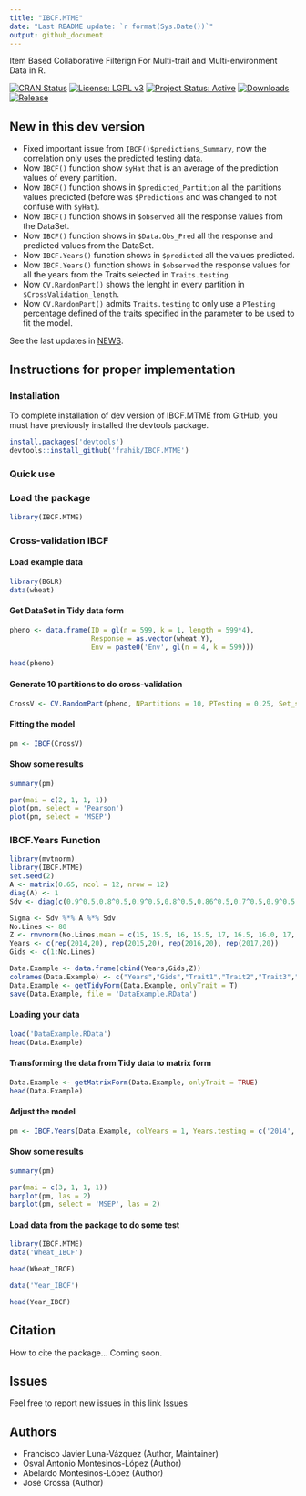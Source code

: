 ```yaml
---
title: "IBCF.MTME"
date: "Last README update: `r format(Sys.Date())`"
output: github_document
---
```


Item Based Collaborative Filterign For Multi-trait and Multi-environment Data in R.


[![CRAN Status][cran-badge]][cran]
[![License: LGPL v3][LGPL-badge]][LGPL]
[![Project Status: Active][status-bagde]][status]
[![Downloads][downloads-badge]][cran]
[![Release][release-badge]][cran]

## New in this dev version

* Fixed important issue from `IBCF()$predictions_Summary`, now the correlation only uses the predicted testing data.
* Now `IBCF()` function show `$yHat` that is an average of the prediction values of every partition.
* Now `IBCF()` function shows in `$predicted_Partition` all the partitions values predicted (before was `$Predictions` and was changed to not confuse with `$yHat`).
* Now `IBCF()` function shows in `$observed` all the response values from the DataSet.
* Now `IBCF()` function shows in `$Data.Obs_Pred` all the response and predicted values from the DataSet.
* Now `IBCF.Years()` function shows in `$predicted` all the values predicted.
* Now `IBCF.Years()` function shows in `$observed` the response values for all the years from the Traits selected in `Traits.testing`.
* Now `CV.RandomPart()` shows the lenght in every partition in `$CrossValidation_length`.
* Now `CV.RandomPart()` admits `Traits.testing` to only use a `PTesting` percentage defined of the traits specified in the parameter to be used to fit the model.

See the last updates in [NEWS](NEWS.md).

## Instructions for proper implementation

### Installation

To complete installation of dev version of IBCF.MTME from GitHub, you must have previously installed the devtools package.

```r
install.packages('devtools')
devtools::install_github('frahik/IBCF.MTME')
```

### Quick use 

### Load the package
```r
library(IBCF.MTME)
```

### Cross-validation IBCF

#### Load example data
```r
library(BGLR)
data(wheat)
```

#### Get DataSet in Tidy data form
```r
pheno <- data.frame(ID = gl(n = 599, k = 1, length = 599*4),
                    Response = as.vector(wheat.Y),
                    Env = paste0('Env', gl(n = 4, k = 599)))

head(pheno)
```

#### Generate 10 partitions to do cross-validation
```r
CrossV <- CV.RandomPart(pheno, NPartitions = 10, PTesting = 0.25, Set_seed = 123)
```

#### Fitting the model
```r
pm <- IBCF(CrossV)
```

#### Show some results
```r
summary(pm)
```

```r
par(mai = c(2, 1, 1, 1))
plot(pm, select = 'Pearson')
plot(pm, select = 'MSEP')
```




### IBCF.Years Function

```r
library(mvtnorm)
library(IBCF.MTME)
set.seed(2)
A <- matrix(0.65, ncol = 12, nrow = 12)
diag(A) <- 1
Sdv <- diag(c(0.9^0.5,0.8^0.5,0.9^0.5,0.8^0.5,0.86^0.5,0.7^0.5,0.9^0.5,0.8^0.5,0.9^0.5,0.7^0.5,0.7^0.5,0.85^0.5))

Sigma <- Sdv %*% A %*% Sdv
No.Lines <- 80
Z <- rmvnorm(No.Lines,mean = c(15, 15.5, 16, 15.5, 17, 16.5, 16.0, 17, 16.6, 18, 16.3, 18), sigma = Sigma)
Years <- c(rep(2014,20), rep(2015,20), rep(2016,20), rep(2017,20))
Gids <- c(1:No.Lines)

Data.Example <- data.frame(cbind(Years,Gids,Z))
colnames(Data.Example) <- c("Years","Gids","Trait1","Trait2","Trait3","Trait4","Trait5","Trait6","Trait7","Trait8","Trait9","Trait10","Trait11","Trait12")
Data.Example <- getTidyForm(Data.Example, onlyTrait = T)
save(Data.Example, file = 'DataExample.RData')
```

#### Loading your data
```r
load('DataExample.RData')
head(Data.Example)
```

#### Transforming the data from Tidy data to matrix form

```r
Data.Example <- getMatrixForm(Data.Example, onlyTrait = TRUE)
head(Data.Example)
```

#### Adjust the model
```r
pm <- IBCF.Years(Data.Example, colYears = 1, Years.testing = c('2014', '2015', '2016'), Traits.testing = c('Trait1', 'Trait2', 'Trait3', 'Trait4', "Trait5"))
```
#### Show some results
```r
summary(pm)

par(mai = c(3, 1, 1, 1))
barplot(pm, las = 2)
barplot(pm, select = 'MSEP', las = 2)
```

#### Load data from the package to do some test

```r
library(IBCF.MTME)
data('Wheat_IBCF')

head(Wheat_IBCF)
```

```r
data('Year_IBCF')

head(Year_IBCF)
```

## Citation

How to cite the package...
Coming soon.

## Issues

Feel free to report new issues in this link [Issues](https://github.com/frahik/IBCF.MTME/issues/new)


## Authors

 - Francisco Javier Luna-Vázquez (Author, Maintainer)
 - Osval Antonio Montesinos-López (Author)
 - Abelardo Montesinos-López (Author)
 - José Crossa (Author)

[cran-badge]: http://www.r-pkg.org/badges/version/IBCF.MTME "CRAN Page"
[LGPL-badge]: https://img.shields.io/badge/License-LGPL%20v3-blue.svg "LGPL, Version 2.0"
[status-bagde]: http://www.repostatus.org/badges/latest/active.svg "status"
[downloads-badge]: http://cranlogs.r-pkg.org/badges/IBCF.MTME "IBCF.MTME cranlogs"
[release-badge]: http://www.r-pkg.org/badges/version-ago/IBCF.MTME "IBCF.MTME release"
[cran]: https://cran.r-project.org/package=IBCF.MTME "CRAN Page"
[LGPL]: https://www.gnu.org/licenses/lgpl-3.0 "LGPL, Version 2.0"
[status]: http://www.repostatus.org/#active "status - active"